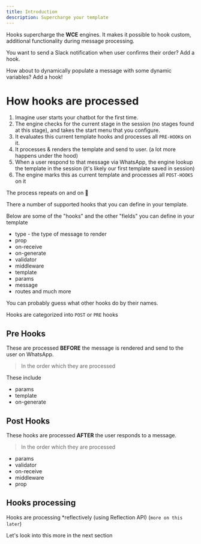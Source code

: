 ```yaml
---
title: Introduction
description: Supercharge your template
---
```


Hooks supercharge the **WCE** engines. It makes it possible to hook custom, additional functionality during message processing.

You want to send a Slack notification when user confirms their order? Add a hook.

How about to dynamically populate a message with some dynamic variables? Add a hook!

# How hooks are processed

1. Imagine user starts your chatbot for the first time.
2. The engine checks for the current stage in the session (no stages found at this stage), and takes the start menu that you configure.
3. It evaluates this current template hooks and processes all `PRE-HOOK`s on it.
4. It processes & renders the template and send to user. (a lot more happens under the hood)
5. When a user respond to that message via WhatsApp, the engine lookup the template in the session (it's likely our first template saved in session)
6. The engine marks this as current template and processes all `POST-HOOKS` on it

The process repeats on and on 🔁

There a number of supported hooks that you can define in your template.

Below are some of the "hooks" and the other "fields" you can define in your template

- type - the type of message to render
- prop
- on-receive
- on-generate
- validator
- middleware
- template
- params
- message
- routes
  and much more

You can probably guess what other hooks do by their names.

Hooks are categorized into `POST` or `PRE` hooks

## Pre Hooks

These are processed **BEFORE** the message is rendered and send to the user on WhatsApp.

> In the order which they are processed

These include

- params
- template
- on-generate

## Post Hooks

These hooks are processed **AFTER** the user responds to a message.

> In the order which they are processed

- params
- validator
- on-receive
- middleware
- prop

## Hooks processing

Hooks are processing \*reflectively (using Reflection API) (`more on this later`)

Let's look into this more in the next section

